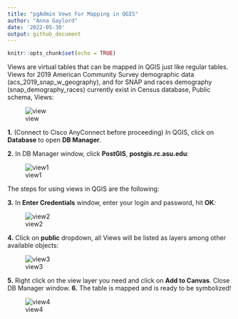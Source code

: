 ---
title: "pgAdmin Vews For Mapping in QGIS"
author: "Anna Gaylord"
date: '2022-05-30'
output: github_document
---

```{r setup, include=FALSE}
knitr::opts_chunk$set(echo = TRUE)
```
Views are virtual tables that can be mapped in QGIS just like regular tables. Views for 2019 American Community Survey demographic data (acs_2019_snap_w_geography), and for SNAP and races demography (snap_demography_races) currently exist in Census database, Public schema, Views:

![view](https://user-images.githubusercontent.com/65433392/171473318-5d79dbce-b30c-4bbb-b614-c8fd13d56101.PNG)

**1.** (Connect to Cisco AnyConnect before proceeding) In QGIS, click on **Database** to open **DB Manager**.

**2.** In DB Manager window, click **PostGIS**, **postgis.rc.asu.edu**:

![view1](https://user-images.githubusercontent.com/65433392/171473323-6db37464-91c7-4579-ad23-99326129812a.PNG)

The steps for using views in QGIS are the following: 

**3.** In **Enter Credentials** window, enter your login and password, hit **OK**:

![view2](https://user-images.githubusercontent.com/65433392/171473326-77635d94-0b0a-4dfb-a750-8f51672459a4.PNG)

**4.** Click on **public** dropdown, all Views will be listed as layers among other available objects:

![view3](https://user-images.githubusercontent.com/65433392/171473328-f2d61e72-50b0-4513-96c1-7f4957df9e5a.PNG)

**5.** Right click on the view layer you need and click on **Add to Canvas**. Close DB Manager window.
**6.** The table is mapped and is ready to be symbolized!

![view4](https://user-images.githubusercontent.com/65433392/171473331-a842824e-2c19-4922-9c62-462017427686.PNG)


